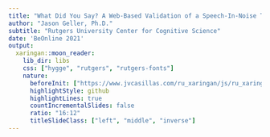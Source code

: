```yaml
---
title: "What Did You Say? A Web-Based Validation of a Speech-In-Noise Task"
author: "Jason Geller, Ph.D."
subtitle: "Rutgers University Center for Cognitive Science"
date: 'BeOnline 2021'
output:
  xaringan::moon_reader:
    lib_dir: libs
    css: ["hygge", "rutgers", "rutgers-fonts"]
    nature:
      beforeInit: ["https://www.jvcasillas.com/ru_xaringan/js/ru_xaringan.js", "https://platform.twitter.com/widgets.js"]
      highlightStyle: github
      highlightLines: true
      countIncrementalSlides: false
      ratio: "16:12"
      titleSlideClass: ["left", "middle", "inverse"]
---
```


<style type="text/css">
.remark-slide-content {
    font-size: 22px;
    padding: 1em 4em 1em 4em;
}

```r
library(xaringanthemer)
library(xaringanExtra)
style_mono_accent(
  base_color = "#1c5253",
  header_font_google = google_font("Josefin Sans"),
  text_font_google   = google_font("Open Sans", "300", "300i"),
  code_font_google   = google_font("Fira Mono")
)
```
---
background-image:url("images/cocktail.jpeg")

---
# Open-Set vs. Closed-set SiN Tasks

+ Open-set

<html>
  <head>
    <title>Audio</title>
  </head>
  <body>
    <script>
      function play() {
        var audio = document.getElementById("audio");
        audio.play();
      }
    </script>
    <input type="button" value="PLAY" onclick="play()">
    <audio id="audio" src="ball_noise.wav"></audio>
  </body>
</html>


--

```r
knitr::include_graphics('images/open.jpeg')

```	

---
# Closed vs. Open-Set Tasks
+ Closed-set

  - Fall <br>
  - *Ball* <br>
  - Shawl <br>
  - Wall <br>


```r
knitr::include_graphics('images/closed1.jpeg')

```	

---
# Issues 

- Sentence-based (open-set) tasks are generally preferred as they are the most ecologically valid 

--

- However: 
  + Open-set tasks are difficult to use experimentally
     -  Engages a whole host of processes not related to speech perception
--

- We need a closed-set task that better approximates everyday listening situations

--

 + Lexical competition
 + Talker variability

---

# Iowa Test of Consonant Perception
+ 4-AFC closed-set (single word) SiN task 

  - 120 target words
  
      - Each target word belongs to a set and within the set appears as target and foil
      
      - Each word spoken by 4 speakers (2 women)
      
  - Minimal pairs differing by first consonant
  
+ Uses multi-speaker babble

<html>
  <head>
    <title>Audio</title>
  </head>
  <body>
    <script>
      function play() {
        var audio = document.getElementById("audio");
        audio.play();
      }
    </script>
    <input type="button" value="PLAY" onclick="play()">
    <audio id="audio" src="ball_noise.wav"></audio>
  </body>
</html>

+ All analysis scripts, materials, and data are available at our OSF page.
  - Roll your own ITCP

---

background-image: url("images/empty_bottle_03.jpeg")

---

background-image: url("images/bob.jpeg")

---
# Procedure

+ Two sessions (spaced one week apart)

  - Gorilla 
  - Prolific

---

# Procedure

+ Session 1 (*N*=199)

--

```r
knitr::include_graphics('Session1.png')

```	

---
# Procedure

+ Session 2 (*N* = 98)

```r
knitr::include_graphics('Session2.png')

```	

---
# Procedure
- Let's try it out!
https://app.gorilla.sc/openmaterials/97811


---
# Pilot

+ Performance in Silence
    - *N* = 50
      - *M* = 95%
---

# Reliability
 + Test-Retest
  - ICC(A,2)  = .80
```r
library(osfr)
library(ggstatsplot)
library(tidyverse)
library(DiagrammeR)
# use opst to read in files from osfpage
d= osf_retrieve_file("https://osf.io/dqm67/") %>%
    osf_download(conflicts = "skip")

icc_itcp<-read_csv("itcp_cnc_azbio_summary.csv")

```


```r

session12=ggstatsplot::ggscatterstats(
  data = icc_itcp,
  x = session1,
  y = session2,
  bf.message = FALSE, 
  xlab = "Session 1 of ITCP",
  ylab = "Session 2 of ITCP",
  type= "r", 
  xfill = "#0072B2", # color fill for x-axis marginal distribution
  yfill = "#009E73", # color fill for y-axis marginal distribution
  xalpha = 0.6, # transparency for x-axis marginal distribution
  yalpha = 0.6, # transparency for y-axis marginal distribution
point.size = 4,
results.subtitle=FALSE, 
xsize=1, 
ysize=1, 
ggstatsplot.layer = FALSE, 
ggplot.component = list(theme(text = element_text(size = 20, family="Arial")), ggplot.component=list(
        scale_y_continuous(limits = c(0, 1)),
         scale_x_continuous(limits = c(0, 1)))))

#d=ggsave("Azbio_new1.png", width=12, height=12, dpi=500, type = "cairo")
session12 

```
---
# Validity

+ Session 1 of ITCP and CNC


```r

cnc=ggstatsplot::ggscatterstats(
  data = icc_itcp,
  x = session1,
  y = meancnc,
  bf.message = FALSE, 
  xlab = "Session 1 of ITCP",
  ylab = "CNC",
  type= "r", 
  xfill = "#0072B2", # color fill for x-axis marginal distribution
  yfill = "#009E73", # color fill for y-axis marginal distribution
  xalpha = 0.6, # transparency for x-axis marginal distribution
  yalpha = 0.6, # transparency for y-axis marginal distribution
point.size = 4,
results.subtitle=TRUE, 
xsize=1, 
ysize=1, 
ggstatsplot.layer = FALSE, 
ggplot.component = list(theme(text = element_text(size = 20, family="Arial")), ggplot.component=list(
        scale_y_continuous(limits = c(0, 1)),
         scale_x_continuous(limits = c(0, 1)))))

#d=ggsave("Azbio_new1.png", width=12, height=12, dpi=500, type = "cairo")
cnc

```
---
# Validity
+ Session 1 of ITCP and AzBio

```r

cnc=ggstatsplot::ggscatterstats(
  data = icc_itcp,
  x = session1,
  y = mean_az,
  bf.message = FALSE, 
  xlab = "Session 1 of ITCP",
  ylab = "AzBio",
  type= "r", 
  xfill = "#0072B2", # color fill for x-axis marginal distribution
  yfill = "#009E73", # color fill for y-axis marginal distribution
  xalpha = 0.6, # transparency for x-axis marginal distribution
  yalpha = 0.6, # transparency for y-axis marginal distribution
point.size = 4,
results.subtitle=TRUE, 
xsize=1, 
ysize=1, 
ggstatsplot.layer = FALSE, 
ggplot.component = list(theme(text = element_text(size = 20, family="Arial")), ggplot.component=list(
        scale_y_continuous(limits = c(0, 1)),
         scale_x_continuous(limits = c(0, 1)))))

#d=ggsave("Azbio_new1.png", width=12, height=12, dpi=500, type = "cairo")
cnc

```
---
# IRT Model

```r

library(ggrepel)
library(see)

irt=read.csv("irt.csv")

rownames(irt) <- irt[,2]

irt %>% ggplot(aes(Item, Estimate, colour=Item)) + geom_point2(size=4, alpha=0.5) + coord_flip(expand=TRUE) + theme_bw(base_size = 16) + geom_label_repel(aes(label = rownames(irt)), fontface = 'bold', box.padding = .5) + theme(axis.text.y=element_blank()) + ggtitle("Item Easiness") + theme(legend.position = "none")
  
```

---

# Future Directions

.pull-left[
+ Validation in lab

  - We do have data from 50 participants and data look comparable.
  
+ Online testing for patients (e.g., hearing aid and cochlear implant users)

+ Use it Experimentally
]
--
.pull-right[
```r
knitr::include_graphics('inlab.png')

```	
]

---

# What Present Me Learned From Past Me

+ Give bonuses for completing second session - *set up separate studies on recruitment platform*

--

+ Be explicit in your study description 

--

+ Email subjects multiple times to remind them of an upcoming session

--

+ Try to make experiment length reasonable

---

class: inverse, center, middle

# Thank You

<svg viewBox="0 0 512 512" style="height:1em;position:relative;display:inline-block;top:.1em;" xmlns="http://www.w3.org/2000/svg">
  <path d="M459.37 151.716c.325 4.548.325 9.097.325 13.645 0 138.72-105.583 298.558-298.558 298.558-59.452 0-114.68-17.219-161.137-47.106 8.447.974 16.568 1.299 25.34 1.299 49.055 0 94.213-16.568 130.274-44.832-46.132-.975-84.792-31.188-98.112-72.772 6.498.974 12.995 1.624 19.818 1.624 9.421 0 18.843-1.3 27.614-3.573-48.081-9.747-84.143-51.98-84.143-102.985v-1.299c13.969 7.797 30.214 12.67 47.431 13.319-28.264-18.843-46.781-51.005-46.781-87.391 0-19.492 5.197-37.36 14.294-52.954 51.655 63.675 129.3 105.258 216.365 109.807-1.624-7.797-2.599-15.918-2.599-24.04 0-57.828 46.782-104.934 104.934-104.934 30.213 0 57.502 12.67 76.67 33.137 23.715-4.548 46.456-13.32 66.599-25.34-7.798 24.366-24.366 44.833-46.132 57.827 21.117-2.273 41.584-8.122 60.426-16.243-14.292 20.791-32.161 39.308-52.628 54.253z"></path>
</svg> @jgeller_phd



